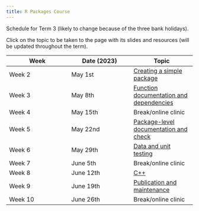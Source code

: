 ```yaml
---
title: R Packages Course
---
```


Schedule for Term 3 (likely to change because of the three bank holidays).

Click on the topic to be taken to the page with its slides and resources (will be updated throughout the term).

| Week    | Date (2023)   | Topic                                                           |
|------------------------|------------------------|------------------------|
| Week 2  | May 1st  | [Creating a simple package](/content/03-packages/01-simple-package.qmd)  |
| Week 3  | May 8th  | [Function documentation and dependencies](/content/03-packages/02-function-docs.qmd) |
| Week 4  | May 15th  | Break/online clinic                                             |
| Week 5  | May 22nd  | [Package-level documentation and check](/content/03-packages/03-package-docs.qmd)  |
| Week 6  | May 29th  | [Data and unit testing](/content/03-packages/04-testing.qmd)|
| Week 7  | June 5th | Break/online clinic                                             |
| Week 8  | June 12th | [C++](/content/03-packages/05-C++.qmd)            |
| Week 9  | June 19th | [Publication and maintenance](/content/03-packages/06-publication.qmd) |
| Week 10 | June 26th  | Break/online clinic                                             |
